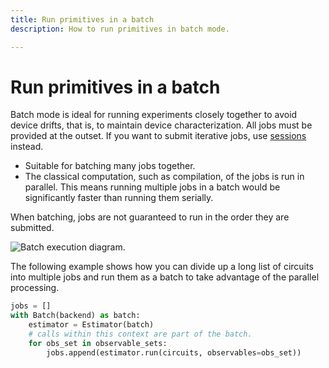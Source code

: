 ```yaml
---
title: Run primitives in a batch
description: How to run primitives in batch mode. 

---
```


# Run primitives in a batch

Batch mode is ideal for running experiments closely together to avoid device drifts, that is, to maintain device characterization.  All jobs must be provided at the outset. If you want to submit iterative jobs, use [sessions](sessions) instead.

-   Suitable for batching many jobs together.
-   The classical computation, such as compilation, of the jobs is run in parallel. This means running multiple jobs in a batch would be significantly faster than running them serially. 

<Admonition type="note">
    When batching, jobs are not guaranteed to run in the order they are submitted.
</Admonition>

![Batch execution diagram.](/images/run/batch.png 'Figure 3: Batch execution')

The following example shows how you can divide up a long list of circuits into multiple jobs and run them as a batch to take advantage of the parallel processing.

```python
jobs = []
with Batch(backend) as batch:
    estimator = Estimator(batch)
    # calls within this context are part of the batch.
    for obs_set in observable_sets:
        jobs.append(estimator.run(circuits, observables=obs_set))
```

